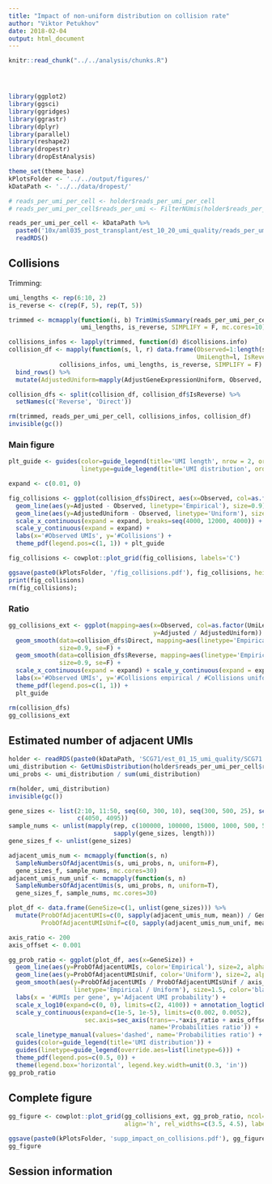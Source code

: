 ```yaml
---
title: "Impact of non-uniform distribution on collision rate"
author: "Viktor Petukhov"
date: 2018-02-04
output: html_document
---
```


```r
knitr::read_chunk("../../analysis/chunks.R")
```

```r
```

```r
```

```r
```

```r
library(ggplot2)
library(ggsci)
library(ggridges)
library(ggrastr)
library(dplyr)
library(parallel)
library(reshape2)
library(dropestr)
library(dropEstAnalysis)

theme_set(theme_base)
kPlotsFolder <- '../../output/figures/'
kDataPath <- '../../data/dropest/'
```

```r
# reads_per_umi_per_cell <- holder$reads_per_umi_per_cell
# reads_per_umi_per_cell$reads_per_umi <- FilterNUmis(holder$reads_per_umi_per_cell$reads_per_umi)

reads_per_umi_per_cell <- kDataPath %>% 
  paste0('10x/aml035_post_transplant/est_10_20_umi_quality/reads_per_umi_per_cell.rds') %>% 
  readRDS()
```

## Collisions
Trimming:
```r
umi_lengths <- rep(6:10, 2)
is_reverse <- c(rep(F, 5), rep(T, 5))

trimmed <- mcmapply(function(i, b) TrimUmisSummary(reads_per_umi_per_cell, i, b),
                    umi_lengths, is_reverse, SIMPLIFY = F, mc.cores=10)
```

```r
collisions_infos <- lapply(trimmed, function(d) d$collisions.info)
collision_df <- mapply(function(s, l, r) data.frame(Observed=1:length(s), Adjusted=s, 
                                                    UmiLength=l, IsReverse=r),
              collisions_infos, umi_lengths, is_reverse, SIMPLIFY = F) %>% 
  bind_rows() %>% 
  mutate(AdjustedUniform=mapply(AdjustGeneExpressionUniform, Observed, 4^UmiLength))

collision_dfs <- split(collision_df, collision_df$IsReverse) %>% 
  setNames(c('Reverse', 'Direct'))
```

```r
rm(trimmed, reads_per_umi_per_cell, collisions_infos, collision_df)
invisible(gc())
```

### Main figure
```r
plt_guide <- guides(color=guide_legend(title='UMI length', nrow = 2, order=1),
                    linetype=guide_legend(title='UMI distribution', order=2, keywidth = 1.5))

expand <- c(0.01, 0)

fig_collisions <- ggplot(collision_dfs$Direct, aes(x=Observed, col=as.factor(UmiLength))) + 
  geom_line(aes(y=Adjusted - Observed, linetype='Empirical'), size=0.9) +
  geom_line(aes(y=AdjustedUniform - Observed, linetype='Uniform'), size=0.9) +
  scale_x_continuous(expand = expand, breaks=seq(4000, 12000, 4000)) + 
  scale_y_continuous(expand = expand) +
  labs(x='#Observed UMIs', y='#Collisions') +
  theme_pdf(legend.pos=c(1, 1)) + plt_guide

fig_collisions <- cowplot::plot_grid(fig_collisions, labels='C')

ggsave(paste0(kPlotsFolder, '/fig_collisions.pdf'), fig_collisions, height=5.5, width=3.5)
print(fig_collisions)
rm(fig_collisions);
```

### Ratio
```r
gg_collisions_ext <- ggplot(mapping=aes(x=Observed, col=as.factor(UmiLength), 
                                        y=Adjusted / AdjustedUniform)) + 
  geom_smooth(data=collision_dfs$Direct, mapping=aes(linetype='Empirical, back trim'), 
              size=0.9, se=F) +
  geom_smooth(data=collision_dfs$Reverse, mapping=aes(linetype='Empirical, front trim'), 
              size=0.9, se=F) +
  scale_x_continuous(expand = expand) + scale_y_continuous(expand = expand) +
  labs(x='#Observed UMIs', y='#Collisions empirical / #Collisions uniform') +
  theme_pdf(legend.pos=c(1, 1)) + 
  plt_guide

rm(collision_dfs)
gg_collisions_ext
```

## Estimated number of adjacent UMIs
```r
holder <- readRDS(paste0(kDataPath, 'SCG71/est_01_15_umi_quality/SCG71.rds'))
umi_distribution <- GetUmisDistribution(holder$reads_per_umi_per_cell$reads_per_umi)
umi_probs <- umi_distribution / sum(umi_distribution)
```

```r
rm(holder, umi_distribution)
invisible(gc())
```

```r
gene_sizes <- list(2:10, 11:50, seq(60, 300, 10), seq(300, 500, 25), seq(600, 4090, 200), 
                   c(4050, 4095))
sample_nums <- unlist(mapply(rep, c(100000, 100000, 15000, 1000, 500, 500), 
                             sapply(gene_sizes, length)))
gene_sizes_f <- unlist(gene_sizes)

adjacent_umis_num <- mcmapply(function(s, n) 
  SampleNumbersOfAdjacentUmis(s, umi_probs, n, uniform=F), 
  gene_sizes_f, sample_nums, mc.cores=30)
adjacent_umis_num_unif <- mcmapply(function(s, n) 
  SampleNumbersOfAdjacentUmis(s, umi_probs, n, uniform=T), 
  gene_sizes_f, sample_nums, mc.cores=30)
```

```r
plot_df <- data.frame(GeneSize=c(1, unlist(gene_sizes))) %>% 
  mutate(ProbOfAdjacentUMIs=c(0, sapply(adjacent_umis_num, mean)) / GeneSize^2,
         ProbOfAdjacentUMIsUnif=c(0, sapply(adjacent_umis_num_unif, mean)) / GeneSize^2)

axis_ratio <- 200
axis_offset <- 0.001

gg_prob_ratio <- ggplot(plot_df, aes(x=GeneSize)) + 
  geom_line(aes(y=ProbOfAdjacentUMIs, color='Empirical'), size=2, alpha=0.8) + 
  geom_line(aes(y=ProbOfAdjacentUMIsUnif, color='Uniform'), size=2, alpha=0.78) +
  geom_smooth(aes(y=ProbOfAdjacentUMIs / ProbOfAdjacentUMIsUnif / axis_ratio - axis_offset, 
                  linetype='Empirical / Uniform'), size=1.5, color='black', se=FALSE) +
  labs(x = '#UMIs per gene', y='Adjacent UMI probability') +
  scale_x_log10(expand=c(0, 0), limits=c(2, 4100)) + annotation_logticks(side='b') +
  scale_y_continuous(expand=c(1e-5, 1e-5), limits=c(0.002, 0.0052), 
                     sec.axis=sec_axis(trans=~.*axis_ratio + axis_offset*axis_ratio, 
                                       name='Probabilities ratio')) +
  scale_linetype_manual(values='dashed', name='Probabilities ratio') +
  guides(color=guide_legend(title='UMI distribution')) + 
  guides(linetype=guide_legend(override.aes=list(linetype=6))) +
  theme_pdf(legend.pos=c(0.5, 0)) + 
  theme(legend.box='horizontal', legend.key.width=unit(0.3, 'in'))
gg_prob_ratio
```

## Complete figure
```r
gg_figure <- cowplot::plot_grid(gg_collisions_ext, gg_prob_ratio, ncol=2, labels="AUTO", 
                                align='h', rel_widths=c(3.5, 4.5), label_x=0.03)

ggsave(paste0(kPlotsFolder, 'supp_impact_on_collisions.pdf'), gg_figure, width=8, height=4)
gg_figure
```

## Session information
```r
```
